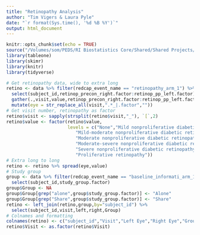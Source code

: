 ```yaml
---
title: "Retinopathy Analysis"
author: "Tim Vigers & Laura Pyle"
date: "`r format(Sys.time(), '%d %B %Y')`"
output: html_document
---
```


```r
knitr::opts_chunk$set(echo = TRUE)
source("/Volumes/som/PEDS/RI Biostatistics Core/Shared/Shared Projects/Laura/BDC/Projects/Sarit Polsky/Retinopathy/Data_Raw/PregnancyCGM_R_2019-08-12_1528.r")
library(tableone)
library(skimr)
library(knitr)
library(tidyverse)
```

```r
# Get retinopathy data, wide to extra long
retino <- data %>% filter(redcap_event_name == "retinopathy_arm_1") %>% 
  select(subject_id,retinop_precon_right.factor:retinop_pp_left.factor) %>%
  gather(.,visit,value,retinop_precon_right.factor:retinop_pp_left.factor) %>%
  mutate(eye = str_replace_all(visit,".*_|.factor",""))
# Get visit number, retinopathy as factor
retino$visit <- sapply(strsplit(retino$visit,"_"), `[`,2)
retino$value <- factor(retino$value,
                       levels = c("None","Mild nonproliferative diabetic retinopathy",
                          "Mild-moderate nonproliferative diabetic retinopathy",
                          "Moderate nonproliferative diabetic retinopathy",
                          "Moderate-severe nonproliferative diabetic retinopathy",
                          "Severe nonproliferative diabetic retinopathy",
                          "Proliferative retinopathy"))
# Extra long to long
retino <- retino %>% spread(eye,value)
# Study group
group <- data %>% filter(redcap_event_name == "baseline_informati_arm_1") %>%
  select(subject_id,study_group.factor)
group$Group <- NA
group$Group[grep("alone",group$study_group.factor)] <- "Alone"
group$Group[grep("Share",group$study_group.factor)] <- "Share"
retino <- left_join(retino,group,by="subject_id") %>% 
  select(subject_id,visit,left,right,Group)
# Colnames and formatting
colnames(retino) <- c("subject_id","Visit","Left Eye","Right Eye","Group")
retino$Visit <- as.factor(retino$Visit)
```

```r

```